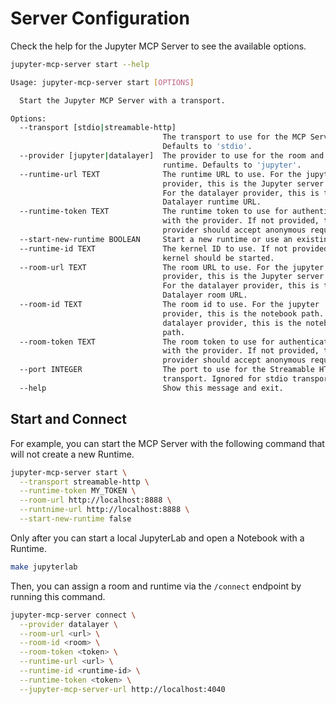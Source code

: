 # Server Configuration

Check the help for the Jupyter MCP Server to see the available options.

```bash
jupyter-mcp-server start --help

Usage: jupyter-mcp-server start [OPTIONS]

  Start the Jupyter MCP Server with a transport.

Options:
  --transport [stdio|streamable-http]
                                  The transport to use for the MCP Server.
                                  Defaults to 'stdio'.
  --provider [jupyter|datalayer]  The provider to use for the room and
                                  runtime. Defaults to 'jupyter'.
  --runtime-url TEXT              The runtime URL to use. For the jupyter
                                  provider, this is the Jupyter server URL.
                                  For the datalayer provider, this is the
                                  Datalayer runtime URL.
  --runtime-token TEXT            The runtime token to use for authentication
                                  with the provider. If not provided, the
                                  provider should accept anonymous requests.
  --start-new-runtime BOOLEAN     Start a new runtime or use an existing one.
  --runtime-id TEXT               The kernel ID to use. If not provided, a new
                                  kernel should be started.
  --room-url TEXT                 The room URL to use. For the jupyter
                                  provider, this is the Jupyter server URL.
                                  For the datalayer provider, this is the
                                  Datalayer room URL.
  --room-id TEXT                  The room id to use. For the jupyter
                                  provider, this is the notebook path. For the
                                  datalayer provider, this is the notebook
                                  path.
  --room-token TEXT               The room token to use for authentication
                                  with the provider. If not provided, the
                                  provider should accept anonymous requests.
  --port INTEGER                  The port to use for the Streamable HTTP
                                  transport. Ignored for stdio transport.
  --help                          Show this message and exit.
```

## Start and Connect

For example, you can start the MCP Server with the following command that will not create a new Runtime.

```bash
jupyter-mcp-server start \
  --transport streamable-http \
  --runtime-token MY_TOKEN \
  --room-url http://localhost:8888 \
  --runtnime-url http://localhost:8888 \
  --start-new-runtime false
```

Only after you can start a local JupyterLab and open a Notebook with a Runtime.

```bash
make jupyterlab
```

Then, you can assign a room and runtime via the `/connect` endpoint by running this command.

```bash
jupyter-mcp-server connect \
  --provider datalayer \
  --room-url <url> \
  --room-id <room> \
  --room-token <token> \
  --runtime-url <url> \
  --runtime-id <runtime-id> \
  --runtime-token <token> \
  --jupyter-mcp-server-url http://localhost:4040
```
